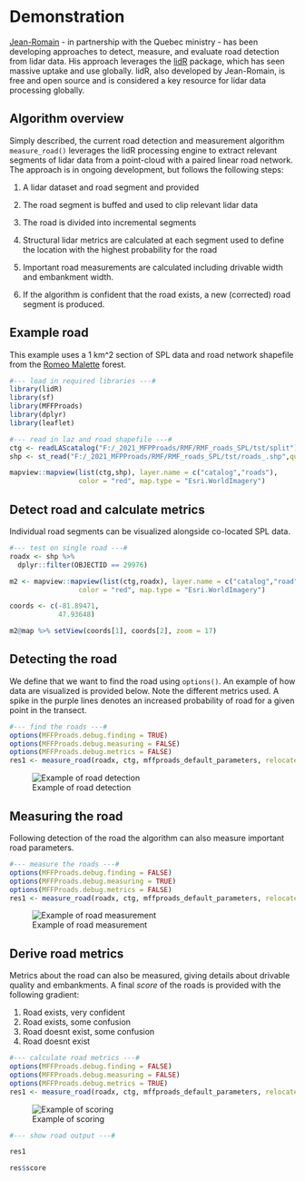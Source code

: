 # Demonstration {-#demo}

[Jean-Romain](#jrr) - in partnership with the Quebec ministry - has been developing approaches to detect, measure, and evaluate road detection from lidar data. His approach leverages the [lidR](https://github.com/Jean-Romain/lidR) package, which has seen massive uptake and use globally. lidR, also developed by Jean-Romain, is free and open source and is considered a key resource for lidar data processing globally. 

## Algorithm overview {-#alg}

Simply described, the current road detection and measurement algorithm `measure_road()` leverages the lidR processing engine to extract relevant segments of lidar data from a point-cloud with a paired linear road network. The approach is in ongoing development, but follows the following steps:

1. A lidar dataset and road segment and provided

2. The road segment is buffed and used to clip relevant lidar data

3. The road is divided into incremental segments

3. Structural lidar metrics are calculated at each segment used to define the location with the highest probability for the road

5. Important road measurements are calculated including drivable width and embankment width.

4. If the algorithm is confident that the road exists, a new (corrected) road segment is produced.

## Example road {-#ex}

This example uses a 1 km^2 section of SPL data and road network shapefile from the [Romeo Malette](-#romeo) forest.

```r
#--- load in required libraries ---#
library(lidR)
library(sf)
library(MFFProads)
library(dplyr)
library(leaflet)

#--- read in laz and road shapefile ---#
ctg <- readLAScatalog("F:/_2021_MFPProads/RMF/RMF_roads_SPL/tst/split")
shp <- st_read("F:/_2021_MFPProads/RMF/RMF_roads_SPL/tst/roads_.shp",quiet=TRUE)

mapview::mapview(list(ctg,shp), layer.name = c("catalog","roads"),
                 color = "red", map.type = "Esri.WorldImagery")

```

## Detect road and calculate metrics {-#detectandcalc}

Individual road segments can be visualized alongside co-located SPL data.

```r
#--- test on single road ---#
roadx <- shp %>%
  dplyr::filter(OBJECTID == 29976)

```

```r
m2 <- mapview::mapview(list(ctg,roadx), layer.name = c("catalog","road"),
                 color = "red", map.type = "Esri.WorldImagery")

coords <- c(-81.89471,
            47.93648)

m2@map %>% setView(coords[1], coords[2], zoom = 17)

```

## Detecting the road {-#detect}

We define that we want to find the road using `options()`. An example of how data are visualized is provided below. Note the different metrics used. A spike in the purple lines denotes an increased probability of road for a given point in the transect.

```r
#--- find the roads ---#
options(MFFProads.debug.finding = TRUE)
options(MFFProads.debug.measuring = FALSE)
options(MFFProads.debug.metrics = FALSE)
res1 <- measure_road(roadx, ctg, mffproads_default_parameters, relocate = TRUE)
```

![Example of road detection](img/detect/detect.gif)

## Measuring the road {-#measure}

Following detection of the road the algorithm can also measure important road parameters.

```r
#--- measure the roads ---#
options(MFFProads.debug.finding = FALSE)
options(MFFProads.debug.measuring = TRUE)
options(MFFProads.debug.metrics = FALSE)
res1 <- measure_road(roadx, ctg, mffproads_default_parameters, relocate = TRUE)
```

![Example of road measurement](img/measure/measure.gif)

## Derive road metrics {-#metrics}

Metrics about the road can also be measured, giving details about drivable quality and embankments. A final _score_ of the roads is provided with the following gradient:

1. Road exists, very confident
2. Road exists, some confusion
3. Road doesnt exist, some confusion
4. Road doesnt exist

```r
#--- calculate road metrics ---#
options(MFFProads.debug.finding = FALSE)
options(MFFProads.debug.measuring = FALSE)
options(MFFProads.debug.metrics = TRUE)
res1 <- measure_road(roadx, ctg, mffproads_default_parameters, relocate = TRUE)
```


![Example of scoring](img/scoring.png)

```r
#--- show road output ---#

res1

res$score
```